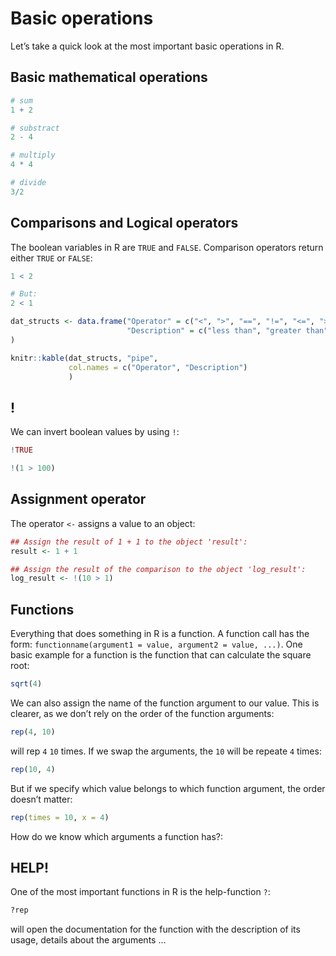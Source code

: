 # Basic operations
Let's take a quick look at the most important basic operations in R. 

## Basic mathematical operations
``` r
# sum
1 + 2

# substract
2 - 4

# multiply
4 * 4

# divide
3/2
```

## Comparisons and Logical operators
The boolean variables in R are `TRUE` and `FALSE`. 
Comparison operators return either `TRUE` or `FALSE`: 

```r
1 < 2

# But:
2 < 1

```

```r
dat_structs <- data.frame("Operator" = c("<", ">", "==", "!=", "<=", ">="),
                          "Description" = c("less than", "greater than", "equal to", "not equal to", "less or equal", "greater or equal")
)

knitr::kable(dat_structs, "pipe",
             col.names = c("Operator", "Description")
             ) 
```

## !
We can invert boolean values by using `!`:
```r
!TRUE

!(1 > 100)
```


## Assignment operator
The operator `<-` assigns a value to an object: 
```r
## Assign the result of 1 + 1 to the object 'result':
result <- 1 + 1

## Assign the result of the comparison to the object 'log_result':
log_result <- !(10 > 1)
```

## Functions
Everything that does something in R is a function. 
A function call has the form: `functionname(argument1 = value, argument2 = value, ...)`.
One basic example for a function is the function that can calculate the square root: 
```r
sqrt(4)
```
We can also assign the name of the function argument to our value. This is clearer, as we don't rely on the order of the function arguments:

```r
rep(4, 10)
```
will rep `4` `10` times. 
If we swap the arguments, the `10` will be repeate `4` times:
```r
rep(10, 4)
```
But if we specify which value belongs to which function argument, the order doesn't matter:
```r
rep(times = 10, x = 4)
```

How do we know which arguments a function has?:

## HELP!
One of the most important functions in R is the help-function `?`:
```r
?rep
```
will open the documentation for the function with the description of its usage, details about the arguments ...
